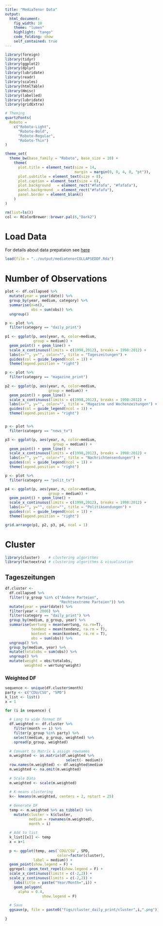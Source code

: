 ```yaml
---
title: "MediaTenor Data"
output: 
  html_document:
    fig_width: 10
    theme: "lumen"
    highlight: "tango"
    code_folding: show
    self_contained: true
---
```



```r
library(foreign)
library(tidyr)
library(ggplot2)
library(dplyr)
library(lubridate)
library(readr)
library(scales)
library(htmlTable)
library(Hmisc)
library(labelled)
library(lubridate)
library(gridExtra)

# Theming
quartzFonts(
  Roboto =
    c("Roboto-Light",
      "Roboto-Bold",
      "Roboto-Regular",
      "Roboto-Thin")
)

theme_set(
  theme_bw(base_family = "Roboto", base_size = 10) +
    theme(
      plot.title = element_text(size = 14,
                                margin = margin(0, 0, 4, 0, "pt")),
      plot.subtitle = element_text(size = 8),
      plot.caption = element_text(size = 6),
      plot.background   = element_rect("#fafafa", "#fafafa"),
      panel.background  = element_rect("#fafafa"),
      panel.border = element_blank()
    )
)

rm(list=ls())
col <- RColorBrewer::brewer.pal(6,"Dark2")
```

# Load Data

For details about data prepataion see [here](https://github.com/franziloew/mediabias/blob/master/docs/data_prep.Rmd)

```r
load(file = "../output/mediatenorCOLLAPSEDDF.Rda")
```

# Number of Observations
```r
plot <- df.collapsed %>%
  mutate(year = year(date)) %>%
  group_by(year, medium, category) %>%
  summarise(n=n(),
            obs = sum(obs)) %>%
  ungroup()

p <- plot %>%
  filter(category == "daily_print")
  
p1 <- ggplot(p, aes(year, n, color=medium,
             group = medium)) +
  geom_point() + geom_line() +
  scale_x_continuous(limits = c(1998,2012), breaks = 1998:2012) +
  labs(x="", y="", color="", title = "Tageszeitungen") +
  guides(col = guide_legend(ncol = 1)) +
  theme(legend.position = "right") 

p <- plot %>%
  filter(category == "magazine_print")
  
p2 <- ggplot(p, aes(year, n, color=medium,
                    group = medium)) +
  geom_point() + geom_line() +
  scale_x_continuous(limits = c(1998,2012), breaks = 1998:2012) +
  labs(x="", y="", color="", title = "Magazine und Wochenzeitungen") +
  guides(col = guide_legend(ncol = 1)) +
  theme(legend.position = "right") 


p <- plot %>%
  filter(category == "news_tv")

p3 <- ggplot(p, aes(year, n, color=medium,
                      group = medium)) +
  geom_point() + geom_line() +
  scale_x_continuous(limits = c(1998,2012), breaks = 1998:2012) +
  labs(x="", y="", color="", title = "Nachrichtensendungen") +
  guides(col = guide_legend(ncol = 1)) +
  theme(legend.position = "right") 

p <- plot %>%
  filter(category == "polit_tv")

p4 <- ggplot(p, aes(year, n, color=medium,
                    group = medium)) +
  geom_point() + geom_line() +
  scale_x_continuous(limits = c(1998,2012), breaks = 1998:2012) +
  labs(x="", y="", color="", title = "Politiksendungen") +
  guides(col = guide_legend(ncol = 1)) +
  theme(legend.position = "right") 

grid.arrange(p1, p2, p3, p4, ncol = 1)
```

# Cluster
```r
library(cluster)    # clustering algorithms
library(factoextra) # clustering algorithms & visualization
```

## Tageszeitungen
```r
df.cluster <- 
  df.collapsed %>%
  filter(!p_group %in% c("Andere Parteien",
                         "Rechtsextreme Parteien")) %>%
  mutate(year = year(date)) %>%
  filter(year < 2006) %>%
  filter(category == "daily_print") %>%
  group_by(medium, p_group, year) %>%
  summarise(wertung = mean(wertung, na.rm=T),
            tendenz = mean(tendenz, ra.rm = T),
            kontext = mean(kontext, ra.rm = T),
            obs = sum(obs)) %>%
  ungroup() %>%
  group_by(medium, year) %>%
  mutate(totalobs = sum(obs)) %>%
  ungroup() %>%
  mutate(weight = obs/totalobs,
         weighted = wertung*weight)
```

### Weighted DF
```r
sequence <- unique(df.cluster$month)
party <- c("CDU/CSU", "SPD")
k_list <- list()
x = 1

for (i in sequence) {
  
  # Long to wide format DF
  df.weighted <- df.cluster %>%
    filter(month == i) %>%
    filter(p_group %in% party) %>%
    select(medium, p_group, weighted) %>%
    spread(p_group, weighted)
  
  # Convert to Matrix & assign rownames
  m.weighted <- as.matrix(df.weighted %>%
                            select(- medium))
  row.names(m.weighted) <- df.weighted$medium
  m.weighted <- na.omit(m.weighted)
  
  # Scale Data
  m.weighted <- scale(m.weighted)
  
  # K-means clustering
  k<- kmeans(m.weighted, centers = 2, nstart = 25)
  
  # Generate DF
  temp <- m.weighted %>% as_tibble() %>%
    mutate(cluster = k$cluster,
           medium = rownames(m.weighted),
           month = i)
  
  # Add to list
  k_list[[x]] <- temp
  x = x+1
  
  p <- ggplot(temp, aes(`CDU/CSU`, SPD, 
                        color=factor(cluster),
             label = medium)) +
  geom_point(show.legend = F) + 
  ggrepel::geom_text_repel(show.legend = F) +
  scale_x_continuous(limits = c(-2,2)) +
  scale_y_continuous(limits = c(-2,2)) +
    labs(title = paste("Year/Month=",i)) +
    geom_polygon(
      alpha = 0.4, 
                 show.legend = F)
  
  # Save
  ggsave(p, file = paste0("figs/cluster_daily_print/cluster",i,".png"))
  
}
```



